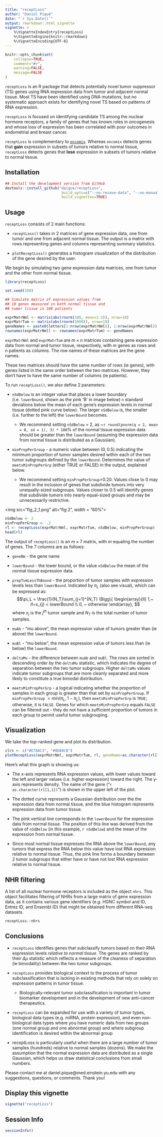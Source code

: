 ```yaml
---
title: "receptLoss"
author: "Daniel Piqué"
date: "`r Sys.Date()`"
output: rmarkdown::html_vignette
vignette: >
    %\VignetteIndexEntry{receptLoss}
    %\VignetteEngine{knitr::rmarkdown}
    %\VignetteEncoding{UTF-8}
---
```


```r
knitr::opts_chunk$set(
    collapse=TRUE,
    comment="#>",
    warning=FALSE,
    message=FALSE
)
```

`receptLoss` is an R package that detects potentially novel tumor suppressor 
(TS) genes using RNA expression data from tumor and adjacent normal tissue. 
Most TS have been identified using DNA mutations, but no systematic approach
exists for identifying novel TS based on patterns of RNA expression.

`receptLoss` is focused on identifying candidate TS among the 
nuclear hormone receptors, a family 
of genes that has known roles in oncogenesis and whose loss 
of expression has been correlated with poor outcomes in endometrial and 
breast cancer. 

`receptLoss` is complementary to 
[`oncomix`](https://bioconductor.org/packages/release/bioc/html/oncomix.html). Whereas `oncomix` detects genes that **gain** expression in subsets of tumors relative to normal 
tissue, `receptLoss` detects genes that **lose** expression in subsets 
of tumors relative to normal tissue.

## Installation

```r
## Install the development version from GitHub
devtools::install_github("dpique/receptLoss", 
                          build_opts=c("--no-resave-data", "--no-manual"),
                          build_vignettes=TRUE)
```

## Usage

`receptLoss` consists of 2 main functions:

- `receptLoss()` takes in 2 matrices of gene expression data, one from 
tumor and one from adjacent normal tissue. The output is a matrix with 
rows representing genes and columns representing summary statistics. 

- `plotReceptLoss()` generates a histogram visualization of the
distribution of the gene desired by the user.

We begin by simulating two gene expression data matrices, one from tumor 
and the other from normal tissue.

```r
library(receptLoss)

set.seed(100)

## Simulate matrix of expression values from
## 10 genes measured in both normal tissue and 
## tumor tissue in 100 patients

exprMatrNml <- matrix(abs(rnorm(100, mean=2.5)), nrow=10) 
exprMatrTum <- matrix(abs(rnorm(1000)), nrow=10)
geneNames <- paste0(letters[1:nrow(exprMatrNml)], 1:nrow(exprMatrNml))
rownames(exprMatrNml) <- rownames(exprMatrTum) <- geneNames

```

`exprMatrNml` and `exprMatrTum` are $m \times n$ matrices containing gene expression data from normal and tumor tissue, respectively, with $m$ genes as rows and $n$ patients as columns. The row names of these matrices are the gene names. 

These two matrices should have the same number of rows (ie genes), with genes listed in the same order between the two matrices. However, they don't have to have the same number of columns (ie patients).

To run `receptLoss()`, we also define 2 parameters:

* `nSdBelow` is an integer value that places a lower boundary 
(i.e. `lowerBound`, shown as the pink 'B' in image below) `n` 
standard deviations below 
the mean of each gene's expression levels in normal tissue 
(dotted pink curve below). 
The larger `nSdBelow` is, the smaller (i.e. further to the left) 
the `lowerBound` becomes. 

    * We recommend setting `nSdBelow` = 2, as 
    ~`r round(pnorm(q = 2, mean = 0, sd = 1), 3) * 100`% of the 
    normal tissue expression data should be greater than the `lowerBound` 
    (assuming the expression data from normal tissue is distributed
    as a Gaussian).

* `minPropPerGroup` - a numeric value between $(0,0.5)$ indicating the 
minimum proportion of tumor samples desired within each of the 
two tumor subgroups defined by the `lowerBound`. Determines the value of 
`meetsMinPropPerGrp` (either TRUE or FALSE) in the output, explained below.

    * We recommend setting
    `minPropPerGroup`=0.20. Values close to 0 may result in 
    the inclusion of genes that subdivide tumors into very 
    unequally-sized subgroups.
    Values closer to 0.5 will identify genes that subdivide tumors
    into nearly equal-sized groups and may be unnecessarily restrictive.

    
<img src="fig_2_1.png" alt="fig 2", width = "60%">



```r
nSdBelow <- 2
minPropPerGroup <- .2
rl <- receptLoss(exprMatrNml, exprMatrTum, nSdBelow, minPropPerGroup)
head(rl)
```

The output of `receptLoss()` is an $m\times7$ matrix, 
with $m$ equaling the number of genes. The 7 columns are as follows:

* `geneNm` - the gene name

* `lowerBound` - the lower bound, or the value `nSdBelow` the mean of
the normal tissue expression data.

* `propTumLessThBound` - the proportion of tumor samples with
expression levels less than `lowerBound`. Indicated by $\pi_L$ (also see visual),
which can be expressed as: 
$$\pi_L  = \frac{1}{N_T}\sum_{j=1}^{N_T} \Bigg\{ 
\begin{array}{ll} 1,~ if~x_{j} <
lowerBound  \\ 
0, ~ otherwise 
\end{array},
$$ where $x_{j}$ is the $j^{th}$ tumor sample and 
$N_T$ is the total number of tumor samples.

* `muAb` - "mu above", the mean expression value of tumors greater than
(ie above) the `lowerBound`.

* `muBl` - "mu below", the mean expression value of tumors less than
(ie below) the `lowerBound`.

* `deltaMu` - the difference between `muAb` and `muBl`. The rows are 
sorted in descending order by the `deltaMu` statistic, which indicates the 
degree of separation between the two tumor subgroups. Higher `deltaMu` values
indicate tumor subgroups that are more cleanly separated and more likely to 
constitute a true bimodal distribution.

* `meetsMinPropPerGrp` - a logical indicating whether the proportion
of samples in each group is greater than that set by `minPropPerGroup`.
If `minPropPerGroup` $< min(\pi_L, 1-\pi_L)$, 
then `meetsMinPropPerGrp` is `TRUE`; otherwise, it is `FALSE`.
Genes for which `meetsMinPropPerGrp` equals `FALSE` can be filtered out - 
they do not have a sufficient
proportion of tumors in each group to permit useful tumor subgrouping.




## Visualization

We take the top-ranked gene and plot its distribution.
```r
clrs <- c("#E78AC3", "#8DA0CB")
plotReceptLoss(exprMatrNml, exprMatrTum, rl, geneName=as.character(rl[1,1]), clrs=clrs)
```

Here's what this graph is showing us: 

* The x-axis represents RNA expression values, with lower values toward 
the left and larger values (i.e. higher expression) toward the right. 
The y-axis represents density. The name of the gene 
("`r as.character(rl[1,1])`") is shown
in the upper left of the plot.

* The dotted curve represents a Gaussian distribution over the 
the expression data from normal tissue,
and the blue histogram represents expression data from tumor tissue.

* The pink vertical line corresponds to the `lowerBound` for the 
expression data from normal tissue. The position of this line 
was derived from the value of `nSdBelow` 
(in this example, `r nSdBelow`) and the mean of the expression 
from normal tissue. 

* Since most normal tissue expresses the RNA above the `lowerBound`, 
any tumors that express the RNA below this value have lost RNA 
expression relative to normal tissue. Thus, the pink line forms 
a boundary between 2 tumor subgroups that either have or have not
lost RNA expression relative to normal tissue. 

## NHR filtering

A list of all nuclear hormone receptors is included as the object `nhrs`.
This object facilitates filtering of NHRs from a large matrix of gene 
expression data, as it contains various gene identifiers 
(e.g. HGNC symbol and ID, Entrez ID, and Ensembl ID) that might
be obtained from different RNA-seq datasets.

```r
receptLoss::nhrs
```

## Conclusions

- `receptLoss` identifies genes that subclassify tumors 
based on their RNA expression levels *relative to normal tissue*.
The genes are ranked by their $\Delta\mu$ statistic which reflects
a measure of the cleaness of separation (ie bimodality) 
between the two tumor subgroups.

- `receptLoss` provides biological context to the process of 
tumor subclassification that is lacking in existing methods 
that rely on solely on expression patterns in tumor tissue.

    - Biologically-relevant tumor subclassification is 
    important in tumor biomarker development and in the 
    development of new anti-cancer therapeutics. 

- `receptLoss` can be expanded for use with a variety of tumor types,
biological data types (e.g. miRNA, protein expression), and even 
non-biological data types where you have numeric data from two groups 
(one normal group and one abnormal group) and where subgroup 
identification is desired within the abnormal group

- receptLoss is particularly useful when there are a large number of
tumor samples (hundreds) relative to normal samples (dozens). We make the
assumption that the normal expression data are distributed as a
single Gaussian, which helps us draw statistical conclusions from small numbers.

Please contact me at daniel.pique@med.einstein.yu.edu with any 
suggestions, questions, or comments. Thank you!


## Display this vignette

```r
vignette("receptLoss") 
```

## Session Info

```r
sessionInfo()
```


